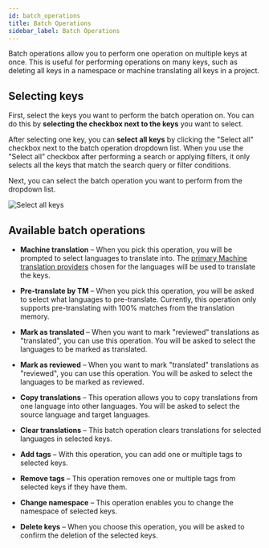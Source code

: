 ---
id: batch_operations
title: Batch Operations
sidebar_label: Batch Operations
---

Batch operations allow you to perform one operation on multiple keys at once.
This is useful for performing operations on many keys, such as deleting all keys in a namespace or machine translating all keys in a project.

## Selecting keys

First, select the keys you want to perform the batch operation on. You can do this by **selecting the checkbox next to the keys** you want to select.

After selecting one key, you can **select all keys** by clicking the "Select all" checkbox next to the batch operation dropdown list.
When you use the "Select all" checkbox after performing a search or applying filters, it only selects all the keys that match the search query or filter conditions.

Next, you can select the batch operation you want to perform from the dropdown list.

![Select all keys](/img/docs/platform/batch_select_all_keys.png)

## Available batch operations

- **Machine translation** – When you pick this operation, you will be prompted to select languages to translate into.
  The [primary Machine translation providers](/platform/projects_and_organizations/languages#machine-translation-settings) chosen for the languages will be used to translate the keys.

- **Pre-translate by TM** – When you pick this operation, you will be asked to select what languages to pre-translate.
  Currently, this operation only supports pre-translating with 100% matches from the translation memory.

- **Mark as translated** – When you want to mark "reviewed" translations as "translated", you can use this operation.
  You will be asked to select the languages to be marked as translated.

- **Mark as reviewed** – When you want to mark "translated" translations as "reviewed", you can use this operation.
  You will be asked to select the languages to be marked as reviewed.

- **Copy translations** – This operation allows you to copy translations from one language into other languages. You will be asked to select the source language and target languages.

- **Clear translations** – This batch operation clears translations for selected languages in selected keys.

- **Add tags** – With this operation, you can add one or multiple tags to selected keys.

- **Remove tags** – This operation removes one or multiple tags from selected keys if they have them.

- **Change namespace** – This operation enables you to change the namespace of selected keys.

- **Delete keys** – When you choose this operation, you will be asked to confirm the deletion of the selected keys.
